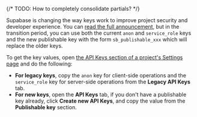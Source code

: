 {/* TODO: How to completely consolidate partials? */}

<Admonition type="note" title="Changes to API keys">

Supabase is changing the way keys work to improve project security and developer experience. You can [read the full announcement](https://github.com/orgs/supabase/discussions/29260), but in the transition period, you can use both the current `anon` and `service_role` keys and the new publishable key with the form `sb_publishable_xxx` which will replace the older keys.

To get the key values, open [the API Keys section of a project's Settings page](/dashboard/project/_/settings/api-keys/) and do the following:

- **For legacy keys**, copy the `anon` key for client-side operations and the `service_role` key for server-side operations from the **Legacy API Keys** tab.
- **For new keys**, open the **API Keys** tab, if you don't have a publishable key already, click **Create new API Keys**, and copy the value from the **Publishable key** section.

</Admonition>
